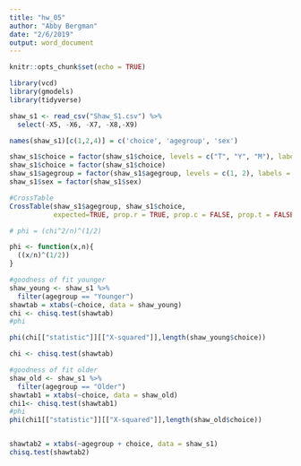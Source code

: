 ```yaml
---
title: "hw_05"
author: "Abby Bergman"
date: "2/6/2019"
output: word_document
---
```


```r
knitr::opts_chunk$set(echo = TRUE)
```

```r
library(vcd)
library(gmodels)
library(tidyverse)

```

```r
shaw_s1 <- read_csv("Shaw_S1.csv") %>%
  select(-X5, -X6, -X7, -X8,-X9)

names(shaw_s1)[c(1,2,4)] = c('choice', 'agegroup', 'sex')

shaw_s1$choice = factor(shaw_s1$choice, levels = c("T", "Y", "M"), labels = c("Throw Away", "Give to Self", "Give to Other"))
shaw_s1$choice = factor(shaw_s1$choice)
shaw_s1$agegroup = factor(shaw_s1$agegroup, levels = c(1, 2), labels = c("Younger", "Older"))
shaw_s1$sex = factor(shaw_s1$sex)

#CrossTable
CrossTable(shaw_s1$agegroup, shaw_s1$choice,
           expected=TRUE, prop.r = TRUE, prop.c = FALSE, prop.t = FALSE, prop.chisq = FALSE)

```

```r
# phi = (chi^2/n)^(1/2)

phi <- function(x,n){
  ((x/n)^(1/2))
}

#goodness of fit younger
shaw_young <- shaw_s1 %>%
  filter(agegroup == "Younger")
shawtab = xtabs(~choice, data = shaw_young)
chi <- chisq.test(shawtab)
#phi

phi(chi[["statistic"]][["X-squared"]],length(shaw_young$choice))

chi <- chisq.test(shawtab)

#goodness of fit older
shaw_old <- shaw_s1 %>%
  filter(agegroup == "Older")
shawtab1 = xtabs(~choice, data = shaw_old)
chi1<- chisq.test(shawtab1)
#phi
phi(chi1[["statistic"]][["X-squared"]],length(shaw_old$choice))


shawtab2 = xtabs(~agegroup + choice, data = shaw_s1)
chisq.test(shawtab2)
```